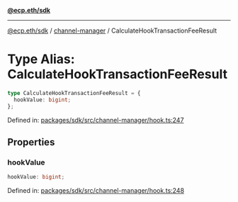 [**@ecp.eth/sdk**](../../index.mdx)

***

[@ecp.eth/sdk](/sdk-reference/index.mdx) / [channel-manager](/sdk-reference/channel-manager/index.mdx) / CalculateHookTransactionFeeResult

# Type Alias: CalculateHookTransactionFeeResult

```ts
type CalculateHookTransactionFeeResult = {
  hookValue: bigint;
};
```

Defined in: [packages/sdk/src/channel-manager/hook.ts:247](https://github.com/ecp-eth/comments-monorepo/blob/main/packages/sdk/src/channel-manager/hook.ts#L247)

## Properties

### hookValue

```ts
hookValue: bigint;
```

Defined in: [packages/sdk/src/channel-manager/hook.ts:248](https://github.com/ecp-eth/comments-monorepo/blob/main/packages/sdk/src/channel-manager/hook.ts#L248)
